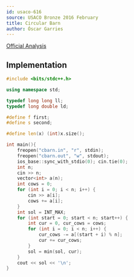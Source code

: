 ---
id: usaco-616
source: USACO Bronze 2016 February
title: Circular Barn
author: Óscar Garries
---

[Official Analysis](http://www.usaco.org/current/data/sol_cbarn_bronze_feb16.html)

<LanguageSection>
<CPPSection>

## Implementation

```cpp
#include <bits/stdc++.h>

using namespace std;

typedef long long ll;
typedef long double ld;

#define f first;
#define s second;

#define len(x) (int)x.size();

int main(){
	freopen("cbarn.in", "r", stdin);
	freopen("cbarn.out", "w", stdout);
	ios_base::sync_with_stdio(0); cin.tie(0);
	int n;
	cin >> n;
	vector<int> a(n);
	int cows = 0;
	for (int i = 0; i < n; i++) {
		cin >> a[i];
		cows += a[i];
	}
	int sol = INT_MAX;
	for (int start = 0; start < n; start++) {
		int cur = 0, cur_cows = cows;
		for (int i = 0; i < n; i++) {
			cur_cows -= a[(start + i) % n];
			cur += cur_cows;
		}
		sol = min(sol, cur);
	}
	cout << sol << '\n';
}

```

</CPPSection>
</LanguageSection>
